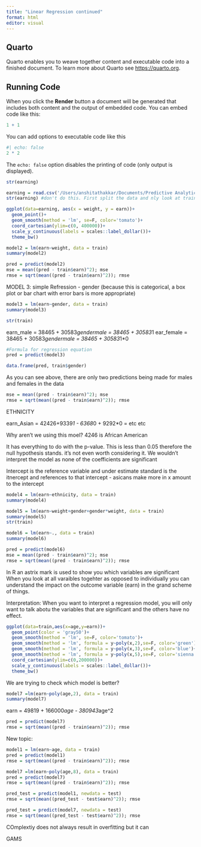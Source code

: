 ```yaml
---
title: "Linear Regression continued"
format: html
editor: visual
---
```


## Quarto

Quarto enables you to weave together content and executable code into a finished document. To learn more about Quarto see <https://quarto.org>.

## Running Code

When you click the **Render** button a document will be generated that includes both content and the output of embedded code. You can embed code like this:

```r
1 + 1
```

You can add options to executable code like this

```r
#| echo: false
2 * 2
```

The `echo: false` option disables the printing of code (only output is displayed).



```r
str(earning)

earning = read.csv('/Users/anshitathakkar/Documents/Predictive Analytics/earning.csv')
str(earning) #don't do this. First split the data and nly look at train data set

ggplot(data=earning, aes(x = weight, y = earn))+
  geom_point()+
  geom_smooth(method = 'lm', se=F, color='tomato')+
  coord_cartesian(ylim=c(0, 400000))+
  scale_y_continuous(labels = scales::label_dollar())+
  theme_bw()
```

```r
model2 = lm(earn~weight, data = train)
summary(model2)
```
```r
pred = predict(model2)
mse = mean((pred - train$earn)^2); mse
rmse = sqrt(mean((pred - train$earn)^2)); rmse
```



MODEL 3: simple Refression - gender (because this is categorical, a box plot or bar chart with error bars is more appropriate)

```r
model3 = lm(earn~gender, data = train)
summary(model3)
```
```r
str(train)
```
earn_male = 38465 + 30583*gendermale = 38465 + 30583*1
ear_female = 38465 + 30583*gendermale = 38465 + 30583*1*0
```r
#Formula for regression equation
pred = predict(model3)

data.frame(pred, train$gender)

```
As you can see above, there are only two predictions being made for males and females in the data 

```r
mse = mean((pred - train$earn)^2); mse
rmse = sqrt(mean((pred - train$earn)^2)); rmse
```



ETHNICITY

earn_Asian = 42426+9339*1 - 6368*0 + 9292*0 =
etc etc

Why aren't we using this moel?
4246 is African American 

It has everything to do with the p-value. This is less than 0.05 therefore the null hypothesis stands. it's not even worth considering it. We wouldn't interpret the model as none of the coefficients are significant 

Intercept is the reference variable and under estimate standard is the itnercept and references to that intercept - asicans make more in x amount to the intercept


```r
model4 = lm(earn~ethnicity, data = train)
summary(model4)
```

```r
model5 = lm(earn~weight+gender+gender*weight, data = train)
summary(model5)
str(train)
```

```r
model6 = lm(earn~., data = train)
summary(model6)
```

```r
pred = predict(model6)
mse = mean((pred - train$earn)^2); mse
rmse = sqrt(mean((pred - train$earn)^2)); rmse
```

In R an astrix mark is used to show you which variables are significant 
When you look at all varaibles togehter as opposed to individually you can understand the impact on the outcome variable (earn) in the grand scheme of things. 

Interpretation: When you want to interpret a regression model, you will only want to talk abotu the variables that are significant and the others have no effect. 



```r
ggplot(data=train,aes(x=age,y=earn))+
  geom_point(color = 'gray50')+
  geom_smooth(method = 'lm', se=F, color='tomato')+
  geom_smooth(method = 'lm', formula = y~poly(x,2),se=F, color='green')+
  geom_smooth(method = 'lm', formula = y~poly(x,3),se=F, color='blue')+
  geom_smooth(method = 'lm', formula = y~poly(x,5),se=F, color='sienna')+
  coord_cartesian(ylim=c(0,200000))+ 
  scale_y_continuous(labels = scales::label_dollar())+ 
  theme_bw()
```

We are trying to check which model is better?


```r
model7 =lm(earn~poly(age,2), data = train)
summary(model7)
```
earn = 49819 + 166000*age - 380943*age^2

```r
pred = predict(model7)
rmse = sqrt(mean((pred - train$earn)^2)); rmse
```



New topic:

```r
model1 = lm(earn~age, data = train)
pred = predict(model1)
rmse = sqrt(mean((pred - train$earn)^2)); rmse

model7 =lm(earn~poly(age,8), data = train)
pred = predict(model7)
rmse = sqrt(mean((pred - train$earn)^2)); rmse

```

```r
pred_test = predict(model1, newdata = test)
rmse = sqrt(mean((pred_test - test$earn)^2)); rmse

pred_test = predict(model7, newdata = test)
rmse = sqrt(mean((pred_test - test$earn)^2)); rmse
```

COmplextiy does not always result in overfitting but it can 


GAMS 
